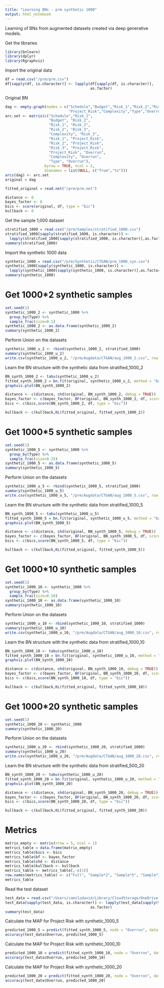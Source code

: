 ```yaml
---
title: "Learning BNs - prm synthetic 1000"
output: html_notebook
---
```


Learning of BNs from augmented datasets created via deep generative models.

Get the libraries
```r
library(bnlearn)
library(dplyr)
library(Rgraphviz)
```

Import the original data
```r
df = read.csv("/prm/prm.csv")
df[sapply(df, is.character)] <- lapply(df[sapply(df, is.character)], 
                                       as.factor)
```
Original BN
```r
dag <- empty.graph(nodes = c("Schedule","Budget","Risk_1","Risk_2","Risk_3",
                             "Project_Risk","Complexity","Type","Overrun"))
arc.set <- matrix(c("Schedule","Risk_1",
                    "Budget", "Risk_2",
                    "Risk_1", "Risk_2",
                    "Risk_2", "Risk_3",
                    "Complexity", "Risk_3",
                    "Risk_1", "Project_Risk",
                    "Risk_2", "Project_Risk",
                    "Risk_3", "Project_Risk",
                    "Project_Risk", "Overrun",
                    "Complexity", "Overrun",
                    "Type", "Overrun"),
                  byrow = TRUE, ncol = 2,
                  dimnames = list(NULL, c("from","to")))
arcs(dag) <- arc.set
original = dag

fitted_original = read.net("/prm/prm.net")

distance <- 0
bayes_factor <- 0
bics <- score(original, df, type = "bic")
kullback <- 0
```

Get the sample 1,000 dataset
```r
stratified_1000 = read.csv("/prm/Samples/stratified_1000.csv")
stratified_1000[sapply(stratified_1000, is.character)] <- 
  lapply(stratified_1000[sapply(stratified_1000, is.character)],as.factor)
summary(stratified_1000)
```

Import the synthetic 1000 data
```r
synthetic_1000 = read.csv("/prm/Synthetic/CTGAN/prm_1000_syn.csv")
synthetic_1000[sapply(synthetic_1000, is.character)] <- 
  lapply(synthetic_1000[sapply(synthetic_1000, is.character)],as.factor)
summary(synthetic_1000)
```
# Get 1000*2 synthetic samples
```r
set.seed(1)
synthetic_1000_2 <- synthetic_1000 %>%
  group_by(Type) %>%
  sample_frac(size=0.1)
synthetic_1000_2 <- as.data.frame(synthetic_1000_2)
summary(synthetic_1000_2)
```

Perform Union on the datasets
```r
synthetic_1000_u_2 <- rbind(synthetic_1000_2, stratified_1000)
summary(synthetic_1000_u_2)
write.csv(synthetic_1000_u_2, "/prm/Augdata/CTGAN/aug_1000_2.csv", row.names=FALSE)
```

Learn the BN structure with the synthetic data from stratified_1000_2
```r
BN_synth_1000_2 <- tabu(synthetic_1000_u_2)
fitted_synth_1000_2 = bn.fit(original, synthetic_1000_u_2, method = "bayes")
graphviz.plot(BN_synth_1000_2)

distance <- c(distance, shd(original, BN_synth_1000_2, debug = TRUE))
bayes_factor <- c(bayes_factor, BF(original, BN_synth_1000_2, df, score = "bds"))
bics <- c(bics,score(BN_synth_1000_2, df, type = "bic"))

kullback <- c(kullback,KL(fitted_original, fitted_synth_1000_2))
```

# Get 1000*5 synthetic samples
```r
set.seed(1)
synthetic_1000_5 <- synthetic_1000 %>%
  group_by(Type) %>%
  sample_frac(size=0.25)
synthetic_1000_5 <- as.data.frame(synthetic_1000_5)
summary(synthetic_1000_5)
```

Perform Union on the datasets
```r
synthetic_1000_u_5 <- rbind(synthetic_1000_5, stratified_1000)
summary(synthetic_1000_u_5)
write.csv(synthetic_1000_u_5, "/prm/Augdata/CTGAN/aug_1000_5.csv", row.names=FALSE)
```

Learn the BN structure with the synthetic data from stratified_1000_5
```r
BN_synth_1000_5 <- tabu(synthetic_1000_u_5)
fitted_synth_1000_5 = bn.fit(original, synthetic_1000_u_5, method = "bayes")
graphviz.plot(BN_synth_1000_5)

distance <- c(distance, shd(original, BN_synth_1000_5, debug = TRUE))
bayes_factor <- c(bayes_factor, BF(original, BN_synth_1000_5, df, score = "bds"))
bics <- c(bics,score(BN_synth_1000_5, df, type = "bic"))

kullback <- c(kullback,KL(fitted_original, fitted_synth_1000_5))
```

# Get 1000*10 synthetic samples
```r
set.seed(1)
synthetic_1000_10 <- synthetic_1000 %>%
  group_by(Type) %>%
  sample_frac(size=0.50)
synthetic_1000_10 <- as.data.frame(synthetic_1000_10)
summary(synthetic_1000_10)
```

Perform Union on the datasets
```r
synthetic_1000_u_10 <- rbind(synthetic_1000_10, stratified_1000)
summary(synthetic_1000_u_10)
write.csv(synthetic_1000_u_10, "/prm/Augdata/CTGAN/aug_1000_10.csv", row.names=FALSE)
```

Learn the BN structure with the synthetic data from stratified_1000_10
```r
BN_synth_1000_10 <- tabu(synthetic_1000_u_10)
fitted_synth_1000_10 = bn.fit(original, synthetic_1000_u_10, method = "bayes")
graphviz.plot(BN_synth_1000_10)

distance <- c(distance, shd(original, BN_synth_1000_10, debug = TRUE))
bayes_factor <- c(bayes_factor, BF(original, BN_synth_1000_10, df, score = "bds"))
bics <- c(bics,score(BN_synth_1000_10, df, type = "bic"))

kullback <- c(kullback,KL(fitted_original, fitted_synth_1000_10))
```

# Get 1000*20 synthetic samples
```r
set.seed(1)
synthetic_1000_20 <- synthetic_1000
summary(synthetic_1000_20)
```

Perform Union on the datasets
```r
synthetic_1000_u_20 <- rbind(synthetic_1000_20, stratified_1000)
summary(synthetic_1000_u_20)
write.csv(synthetic_1000_u_20, "/prm/Augdata/CTGAN/aug_1000_20.csv", row.names=FALSE)
```

Learn the BN structure with the synthetic data from stratified_500_20
```r
BN_synth_1000_20 <- tabu(synthetic_1000_u_20)
fitted_synth_1000_20 = bn.fit(original, synthetic_1000_u_20, method = "bayes")
graphviz.plot(BN_synth_1000_20)

distance <- c(distance, shd(original, BN_synth_1000_20, debug = TRUE))
bayes_factor <- c(bayes_factor, BF(original, BN_synth_1000_20, df, score = "bds"))
bics <- c(bics,score(BN_synth_1000_20, df, type = "bic"))

kullback <- c(kullback,KL(fitted_original, fitted_synth_1000_20))
```

# Metrics
```r
matrix_empty <- matrix(nrow = 5, ncol = 1)
metrics_table = data.frame(matrix_empty)
metrics_table$bics <- bics
metrics_table$bf <- bayes_factor
metrics_table$shd <- distance
metrics_table$kullback <- kullback
metrics_table <- metrics_table[,-c(1)]
row.names(metrics_table) <- c("Full", "Sample*2", "Sample*5", "Sample*10", "Sample*20")
metrics_table
```


Read the test dataset
```r
test_data = read.csv("/Users/camilodavid/Library/CloudStorage/OneDrive-Personal/Tohoku U/PhD/Papers/4rd Paper/Code/prm/test.csv")
test_data[sapply(test_data, is.character)] <- lapply(test_data[sapply(test_data, is.character)], 
                                       as.factor)
summary(test_data)
```

Calculate the MAP for Project Risk with synthetic_1000_5
```r
predicted_1000_5 = predict(fitted_synth_1000_5, node = "Overrun", data = test_data)
accuracy(test_data$Overrun, predicted_1000_5)
```

Calculate the MAP for Project Risk with synthetic_1000_10
```r
predicted_1000_10 = predict(fitted_synth_1000_10, node = "Overrun", data = test_data)
accuracy(test_data$Overrun, predicted_1000_10)
```

Calculate the MAP for Project Risk with synthetic_1000_20
```r
predicted_1000_20 = predict(fitted_synth_1000_20, node = "Overrun", data = test_data)
accuracy(test_data$Overrun, predicted_1000_20)
```